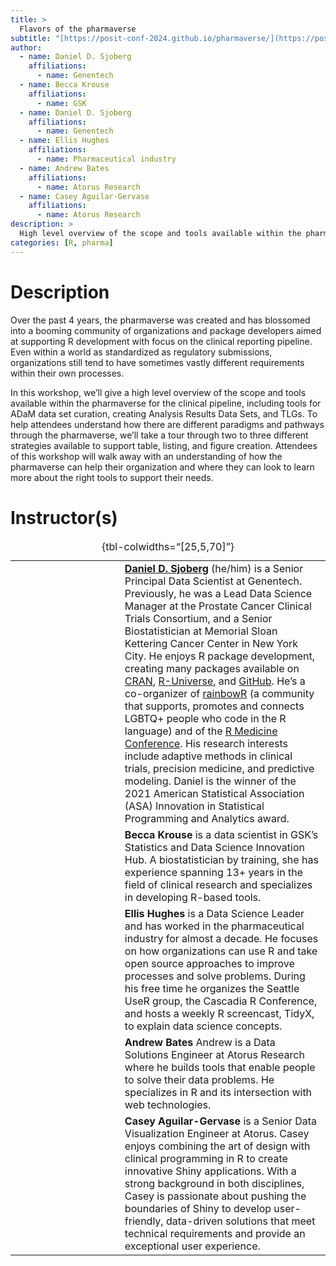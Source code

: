 ```yaml
---
title: >
  Flavors of the pharmaverse
subtitle: "[https://posit-conf-2024.github.io/pharmaverse/](https://posit-conf-2024.github.io/pharmaverse/)"
author:
  - name: Daniel D. Sjoberg
    affiliations:
      - name: Genentech
  - name: Becca Krouse
    affiliations:
      - name: GSK
  - name: Daniel D. Sjoberg
    affiliations:
      - name: Genentech
  - name: Ellis Hughes
    affiliations:
      - name: Pharmaceutical industry
  - name: Andrew Bates
    affiliations:
      - name: Atorus Research
  - name: Casey Aguilar-Gervase
    affiliations:
      - name: Atorus Research
description: >
  High level overview of the scope and tools available within the pharmaverse for the clinical pipeline, including tools for ADaM data set curation, creating Analysis Results Data Sets, and TLGs.
categories: [R, pharma]
---
```


# Description

Over the past 4 years, the pharmaverse was created and has blossomed into a booming community of organizations and package developers aimed at supporting R development with focus on the clinical reporting pipeline.
Even within a world as standardized as regulatory submissions, organizations still tend to have sometimes vastly different requirements within their own processes.

In this workshop, we’ll give a high level overview of the scope and tools available within the pharmaverse for the clinical pipeline, including tools for ADaM data set curation, creating Analysis Results Data Sets, and TLGs.
To help attendees understand how there are different paradigms and pathways through the pharmaverse, we’ll take a tour through two to three different strategies available to support table, listing, and figure creation.
Attendees of this workshop will walk away with an understanding of how the pharmaverse can help their organization and where they can look to learn more about the right tools to support their needs.

# Instructor(s)

|     |     |                                                                                                                                                                                                                                                                                                                                                                                                                                                                                                                                                                                                                                                                                                                                                                                                                                                                                                                                                                                                                                                       |
|-------------|-------------|-----------------------------------------------|
|     |     | [**Daniel D. Sjoberg**](https://www.danieldsjoberg.com/) (he/him) is a Senior Principal Data Scientist at Genentech. Previously, he was a Lead Data Science Manager at the Prostate Cancer Clinical Trials Consortium, and a Senior Biostatistician at Memorial Sloan Kettering Cancer Center in New York City. He enjoys R package development, creating many packages available on [CRAN](https://cran.r-project.org/web/packages/), [R-Universe](https://ddsjoberg.r-universe.dev/ui#packages), and [GitHub](https://github.com/ddsjoberg). He’s a co-organizer of [rainbowR](https://rainbowr.netlify.app/) (a community that supports, promotes and connects LGBTQ+ people who code in the R language) and of the [R Medicine Conference](https://rconsortium.github.io/RMedicine_website/). His research interests include adaptive methods in clinical trials, precision medicine, and predictive modeling. Daniel is the winner of the 2021 American Statistical Association (ASA) Innovation in Statistical Programming and Analytics award. |
|     |     | **Becca Krouse** is a data scientist in GSK’s Statistics and Data Science Innovation Hub. A biostatistician by training, she has experience spanning 13+ years in the field of clinical research and specializes in developing R-based tools.                                                                                                                                                                                                                                                                                                                                                                                                                                                                                                                                                                                                                                                                                                                                                                                                         |
|     |     | **Ellis Hughes** is a Data Science Leader and has worked in the pharmaceutical industry for almost a decade. He focuses on how organizations can use R and take open source approaches to improve processes and solve problems. During his free time he organizes the Seattle UseR group, the Cascadia R Conference, and hosts a weekly R screencast, TidyX, to explain data science concepts.                                                                                                                                                                                                                                                                                                                                                                                                                                                                                                                                                                                                                                                        |
|     |     | **Andrew Bates** Andrew is a Data Solutions Engineer at Atorus Research where he builds tools that enable people to solve their data problems. He specializes in R and its intersection with web technologies.                                                                                                                                                                                                                                                                                                                                                                                                                                                                                                                                                                                                                                                                                                                                                                                                                                        |
|     |     | **Casey Aguilar-Gervase** is a Senior Data Visualization Engineer at Atorus. Casey enjoys combining the art of design with clinical programming in R to create innovative Shiny applications. With a strong background in both disciplines, Casey is passionate about pushing the boundaries of Shiny to develop user-friendly, data-driven solutions that meet technical requirements and provide an exceptional user experience.                                                                                                                                                                                                                                                                                                                                                                                                                                                                                                                                                                                                                    |

: {tbl-colwidths="\[25,5,70\]"}
